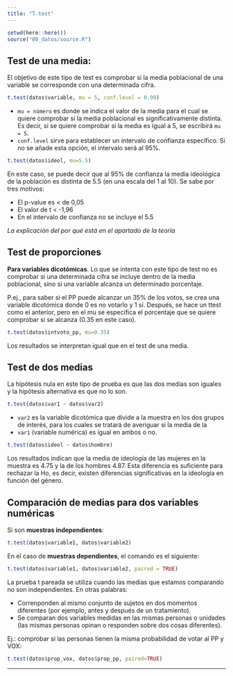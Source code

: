 ```yaml
---
title: "T-test"
---
```


```r
setwd(here::here())
source("00_datos/source.R")
```

## Test de una media:

El objetivo de este tipo de test es comprobar si la media poblacional de una variable se corresponde con una determinada cifra.

``` r
t.test(datos$variable, mu = 5, conf.level = 0.99)
```

-   `mu = número` es donde se indica el valor de la media para el cual se quiere comprobar si la media poblacional es significativamente distinta. Es decir, si se quiere comprobar si la media es igual a 5, se escribirá `mu = 5`.
-   `conf.level` sirve para establecer un intervalo de confianza específico. Si no se añade esta opción, el intervalo será al 95%.

```r
t.test(datos$ideol, mu=5.5)
```

En este caso, se puede decir que al 95% de confianza la media ideológica de la población es distinta de 5.5 (en una escala del 1 al 10). Se sabe por tres motivos:

-   El p-value es \< de 0,05
-   El valor de t \< -1,96
-   En el intervalo de confianza no se incluye el 5.5

*La explicación del por qué está en el apartado de la teoría*

## Test de proporciones

**Para variables dicotómicas**. Lo que se intenta con este tipo de test no es comprobar si una determinada cifra se incluye dentro de la media poblacional, sino si una variable alcanza un determinado porcentaje.

P.ej., para saber si el PP puede alcanzar un 35% de los votos, se crea una variable dicotómica donde 0 es no votarlo y 1 sí. Después, se hace un ttest como el anterior, pero en el mu se especifica el porcentaje que se quiere comprobar si se alcanza (0.35 en este caso).

```r
t.test(datos$intvoto_pp, mu=0.35)
```

Los resultados se interpretan igual que en el test de una media.

## Test de dos medias

La hipótesis nula en este tipo de prueba es que las dos medias son iguales y la hipótesis alternativa es que no lo son.

``` r
t.test(datos$var1 ~ datos$var2)
```

-   `var2` es la variable dicotómica que divide a la muestra en los dos grupos de interés, para los cuales se tratará de averiguar si la media de la
-   `var1` (variable numérica) es igual en ambos o no.

```r
t.test(datos$ideol ~ datos$hombre)
```

Los resultados indican que la media de ideología de las mujeres en la muestra es 4.75 y la de los hombres 4.87. Esta diferencia es suficiente para rechazar la Ho, es decir, existen diferencias significativas en la ideología en función del género.

## Comparación de medias para dos variables numéricas

Si son **muestras independientes**:

``` r
t.test(datos$variable1, datos$variable2)
```

En el caso de **muestras dependientes**, el comando es el siguiente:

``` r
t.test(datos$variable1, datos$variable2, paired = TRUE)
```

La prueba t pareada se utiliza cuando las medias que estamos comparando no son independientes. En otras palabras:

-   Correnponden al mismo conjunto de sujetos en dos momentos diferentes (por ejemplo, antes y después de un tratamiento).
-   Se comparan dos variables medidas en las mismas personas o unidades (las mismas personas opinan o responden sobre dos cosas diferentes).

Ej.: comprobar si las personas tienen la misma probabilidad de votar al PP y VOX:

```r
t.test(datos$prop_vox, datos$prop_pp, paired=TRUE) 
```

------------------------------------------------------------------------

